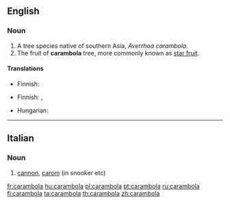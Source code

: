 {{wikipedia}}
==English==

===Noun===
{{en-noun}}

# A tree species native of southern Asia, ''Averrhoa carambola''.
# The fruit of '''carambola''' tree, more commonly known as [[star fruit]].

====Translations====
{{trans-top|tree}}
* Finnish: {{t-|fi|karambola}}
{{trans-mid}}
{{trans-bottom}}

{{trans-top|fruit}}
* Finnish: {{t-|fi|tähtihedelmä}}, {{t-|fi|karambola}}
{{trans-mid}}
* Hungarian: {{t+|hu|csillaggyümölcs}}
{{trans-bottom}}

----

==Italian==

===Noun===
{{it-noun|carambol|f|a|e}}

# [[cannon]], [[carom]] (in snooker etc)

[[fr:carambola]]
[[hu:carambola]]
[[pl:carambola]]
[[pt:carambola]]
[[ru:carambola]]
[[fi:carambola]]
[[ta:carambola]]
[[th:carambola]]
[[zh:carambola]]